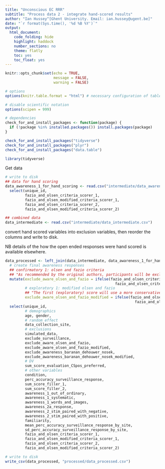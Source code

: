 ```yaml
---
title: "Unconscious EC RRR"
subtitle: "Process data 2 - integrate hand-scored results"
author: "Ian Hussey^[Ghent University. Email: ian.hussey@ugent.be]"
date: "`r format(Sys.time(), '%d %B %Y')`"
output:
  html_document:
    code_folding: hide
    highlight: haddock
    number_sections: no
    theme: flatly
    toc: yes
    toc_float: yes
---
```


```r

knitr::opts_chunk$set(echo = TRUE, 
                      message = FALSE, 
                      warning = FALSE)

# options
options(knitr.table.format = "html") # necessary configuration of tables

# disable scientific notation
options(scipen = 999) 

```

```r

# dependencies
check_for_and_install_packages <- function(package) {
  if (!package %in% installed.packages()) install.packages(package)
}

check_for_and_install_packages("tidyverse")
check_for_and_install_packages("plyr")
check_for_and_install_packages("data.table")

library(tidyverse)

```

Get data

```r

# write to disk
## data for hand scoring
data_awareness_1_for_hand_scoring <- read.csv("intermediate/data_awareness_for_hand_scoring.csv") %>%
  select(unique_id, 
         fazio_and_olsen_criteria_scorer_1, 
         fazio_and_olsen_modified_criteria_scorer_1,
         fazio_and_olsen_criteria_scorer_2,
         fazio_and_olsen_modified_criteria_scorer_2)

## combined data
data_intermediate <- read.csv("intermediate/data_intermediate.csv") 

```

convert hand scored variables into exclusion variables, then reorder the columns and write to disk.

NB details of the how the open ended responses were hand scored is available elsewhere.

```r

data_processed <- left_join(data_intermediate, data_awareness_1_for_hand_scoring, by = "unique_id") %>%
  # create final awareness responses
  ## confirmatory 1: olsen and fazio criteria
  ## "As recommended by the original authors, participants will be excluded if both raters agree that participants identified the valence of the USs that were paired with each of the CSs, in at least one of the two questions. If participants identify that one of the CSs was paired with a US of a particular valence, or report that CSs and USs were paired during the task (even if they do not mention the specific way in which they were paired), then they will be retained and coded as being ‘contingency unaware’. Likewise, in cases of rater disagreement, participants will also be retained and coded as ‘contingency unaware’ as per the original authors criteria.  "
  mutate(exclude_aware_olsen_and_fazio = ifelse(fazio_and_olsen_criteria_scorer_1 == TRUE & 
                                                  fazio_and_olsen_criteria_scorer_2 == TRUE, TRUE, FALSE),
         # exploratory 1: modified olsen and fazio
         ## "The first (exploratory) score will use a more conservative coding of the original authors’ questions. Participants will be coded as ‘aware’ if they express full or partial memory. Specifically, assignment to the ‘aware’ group will occur when both judges agree that the participant identified the valence of the USs that were paired with each of the CSs, or identified that one of the CSs was paired with a US of a particular valence, or reports that CSs and USs were paired during the task (even if they do not mention the specific way in which they were paired), in at least one of the two questions. Assignment to the ‘unaware’ group will occur when both judges indicate that the participant did not report that CSs were systematically paired with USs, or that a CS was paired with a US of a specific valance, in at least one of the two questions. In cases of rater disagreement, a third judge will be recruited and asked to provide their own judgement according to the above criteria. The majority judgement will be adopted. Participants in the ‘aware’ group will be excluded from subsequent analysis."
         exclude_aware_olsen_and_fazio_modified = ifelse(fazio_and_olsen_modified_criteria_scorer_1 == TRUE & 
                                                           fazio_and_olsen_modified_criteria_scorer_2 == TRUE, TRUE, FALSE)) %>%
  select(unique_id, 
         # demographics 
         age, gender, 
         # random effect
         data_collection_site, 
         # exclusions
         simulated_data, 
         exclude_surveillance,
         exclude_aware_olsen_and_fazio, 
         exclude_aware_olsen_and_fazio_modified, 
         exclude_awareness_baranan_dehouwer_nosek, 
         exclude_awareness_baranan_dehouwer_nosek_modified,
         # DV
         sum_score_evaluation_CSpos_preferred, 
         # other variables
         condition,
         perc_accuracy_surveillance_response, 
         sum_score_filler_1, 
         sum_score_filler_2, 
         awareness_1_out_of_ordinary, 
         awareness_1_systematic, 
         awareness_1_words_and_images, 
         awareness_2a_response, 
         awareness_2_stim_paired_with_negative, 
         awareness_2_stim_paired_with_positive, 
         familiarity, 
         mean_perc_accuracy_surveillance_response_by_site, 
         sd_perc_accuracy_surveillance_response_by_site, 
         fazio_and_olsen_criteria_scorer_1, 
         fazio_and_olsen_modified_criteria_scorer_1, 
         fazio_and_olsen_criteria_scorer_2, 
         fazio_and_olsen_modified_criteria_scorer_2)

# write to disk
write_csv(data_processed, "processed/data_processed.csv")

```
